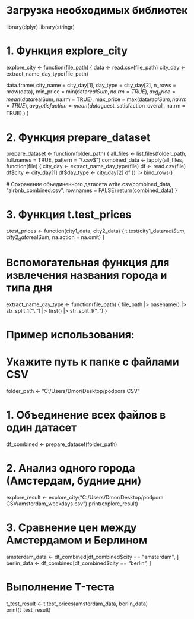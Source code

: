 # Загрузка необходимых библиотек
library(dplyr)
library(stringr)

# 1. Функция explore_city
explore_city <- function(file_path) {
  data <- read.csv(file_path)
  city_day <- extract_name_day_type(file_path)
  
  data.frame(
    city_name = city_day[1],
    day_type = city_day[2],
    n_rows = nrow(data),
    min_price = min(data$realSum, na.rm = TRUE),
    avg_price = mean(data$realSum, na.rm = TRUE),
    max_price = max(data$realSum, na.rm = TRUE),
    avg_satisfaction = mean(data$guest_satisfaction_overall, na.rm = TRUE)
  )
}

# 2. Функция prepare_dataset
prepare_dataset <- function(folder_path) {
  all_files <- list.files(folder_path, full.names = TRUE, pattern = "\\.csv$")
  combined_data <- lapply(all_files, function(file) {
    city_day <- extract_name_day_type(file)
    df <- read.csv(file)
    df$city <- city_day[1]
    df$day_type <- city_day[2]
    df
  }) |> bind_rows()
  
  # Сохранение объединенного датасета
  write.csv(combined_data, "airbnb_combined.csv", row.names = FALSE)
  return(combined_data)
}

# 3. Функция t.test_prices
t.test_prices <- function(city1_data, city2_data) {
  t.test(city1_data$realSum, city2_data$realSum, na.action = na.omit)
}

# Вспомогательная функция для извлечения названия города и типа дня
extract_name_day_type <- function(file_path) {
  file_path |>
    basename() |>
    str_split_1("\\.") |>
    first() |>
    str_split_1("_")
}

# Пример использования:

# Укажите путь к папке с файлами CSV
folder_path <- "C:/Users/Dmor/Desktop/podpora CSV"

# 1. Объединение всех файлов в один датасет
df_combined <- prepare_dataset(folder_path)

# 2. Анализ одного города (Амстердам, будние дни)
explore_result <- explore_city("C:/Users/Dmor/Desktop/podpora CSV/amsterdam_weekdays.csv")
print(explore_result)

# 3. Сравнение цен между Амстердамом и Берлином
amsterdam_data <- df_combined[df_combined$city == "amsterdam", ]
berlin_data <- df_combined[df_combined$city == "berlin", ]

# Выполнение T-теста
t_test_result <- t.test_prices(amsterdam_data, berlin_data)
print(t_test_result)

